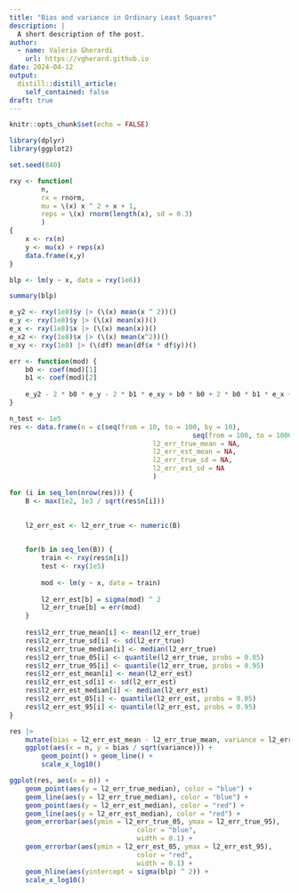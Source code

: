 ```yaml
---
title: "Bias and variance in Ordinary Least Squares"
description: |
  A short description of the post.
author:
  - name: Valerio Gherardi
    url: https://vgherard.github.io
date: 2024-04-12
output:
  distill::distill_article:
    self_contained: false
draft: true
---
```


```r
knitr::opts_chunk$set(echo = FALSE)
```

```r
library(dplyr)
library(ggplot2)
```

```r
set.seed(840)
```

```r
rxy <- function(
		n, 
		rx = rnorm, 
		mu = \(x) x ^ 2 + x + 1,
		reps = \(x) rnorm(length(x), sd = 0.3)
		) 
{
	x <- rx(n)
	y <- mu(x) + reps(x)
	data.frame(x,y)
}
```

```r
blp <- lm(y ~ x, data = rxy(1e6))

summary(blp)
```

```r
e_y2 <- rxy(1e8)$y |> (\(x) mean(x ^ 2))()
e_y <- rxy(1e8)$y |> (\(x) mean(x))()
e_x <- rxy(1e8)$x |> (\(x) mean(x))()
e_x2 <- rxy(1e8)$x |> (\(x) mean(x^2))()
e_xy <- rxy(1e8) |> (\(df) mean(df$x * df$y))()

err <- function(mod) {
	b0 <- coef(mod)[1]
	b1 <- coef(mod)[2]
	
	e_y2 - 2 * b0 * e_y - 2 * b1 * e_xy + b0 * b0 + 2 * b0 * b1 * e_x + b1 * b1 * e_x2
}
```

```r
n_test <- 1e5
res <- data.frame(n = c(seq(from = 10, to = 100, by = 10), 
											  seq(from = 100, to = 1000, by = 100)),
									l2_err_true_mean = NA, 
									l2_err_est_mean = NA, 
									l2_err_true_sd = NA,
									l2_err_est_sd = NA
									) 

for (i in seq_len(nrow(res))) {
	B <- max(1e2, 1e3 / sqrt(res$n[i]))

	
	l2_err_est <- l2_err_true <- numeric(B)
	

	for(b in seq_len(B)) {
		train <- rxy(res$n[i])
		test <- rxy(1e5) 
		
		mod <- lm(y ~ x, data = train)
		
		l2_err_est[b] = sigma(mod) ^ 2
		l2_err_true[b] = err(mod)
	}
	
	res$l2_err_true_mean[i] <- mean(l2_err_true)
	res$l2_err_true_sd[i] <- sd(l2_err_true)
	res$l2_err_true_median[i] <- median(l2_err_true)
	res$l2_err_true_05[i] <- quantile(l2_err_true, probs = 0.05)
	res$l2_err_true_95[i] <- quantile(l2_err_true, probs = 0.95)
	res$l2_err_est_mean[i] <- mean(l2_err_est)
	res$l2_err_est_sd[i] <- sd(l2_err_est)
	res$l2_err_est_median[i] <- median(l2_err_est)
	res$l2_err_est_05[i] <- quantile(l2_err_est, probs = 0.05)
	res$l2_err_est_95[i] <- quantile(l2_err_est, probs = 0.95)
}

```

```r

res |>
	mutate(bias = l2_err_est_mean - l2_err_true_mean, variance = l2_err_est_sd) |>
	ggplot(aes(x = n, y = bias / sqrt(variance))) +
		geom_point() + geom_line() +
		scale_x_log10()
```

```r
ggplot(res, aes(x = n)) +
	geom_point(aes(y = l2_err_true_median), color = "blue") +
	geom_line(aes(y = l2_err_true_median), color = "blue") +
	geom_point(aes(y = l2_err_est_median), color = "red") +
	geom_line(aes(y = l2_err_est_median), color = "red") +
	geom_errorbar(aes(ymin = l2_err_true_05, ymax = l2_err_true_95), 
								color = "blue", 
								width = 0.1) +
	geom_errorbar(aes(ymin = l2_err_est_05, ymax = l2_err_est_95), 
								color = "red", 
								width = 0.1) +
	geom_hline(aes(yintercept = sigma(blp) ^ 2)) +
	scale_x_log10()
```
